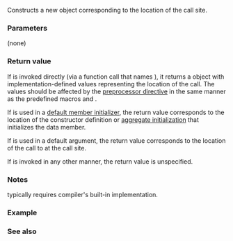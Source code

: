 {{cpp/utility/source_location/title|current}}
{{cpp/utility/source_location/navbar}}
{{dcl begin}}
{{dcl | since=c++20 |
static consteval source_location current() noexcept;
}}
{{dcl end}}

Constructs a new {{tt|source_location}} object corresponding to the location of the call site.

===Parameters===
(none)

=== Return value ===
If {{tt|current()}} is invoked directly (via a function call that names {{tt|current()}}),  it returns a {{tt|source_location}} object with implementation-defined values representing the location of the call. The values should be affected by the [[cpp/preprocessor/line|{{tt|#line}} preprocessor directive]] in the same manner as the predefined macros {{c|__LINE__}} and {{c|__FILE__}}.

If {{tt|current()}} is used in a [[cpp/language/data_members#Member initialization|default member initializer]], the return value corresponds to the location of the constructor definition or [[cpp/language/aggregate_initialization|aggregate initialization]] that initializes the data member.

If {{tt|current()}} is used in a default argument, the return value corresponds to the location of the call to {{tt|current()}} at the call site.

If {{tt|current()}} is invoked in any other manner, the return value is unspecified.

=== Notes ===
{{tt|std::source_location::current}} typically requires compiler's built-in implementation.

===Example===
{{example|code=
#include &lt;source_location&gt;
#include &lt;iostream&gt;

struct src_rec {
    std::source_location srcl = std::source_location::current();
    int dummy = 0;

    src_rec(std::source_location loc = std::source_location::current()) :
        srcl(loc)    // values of member refer to the location of the calling function
    {}
    src_rec(int i) : // values of member refer to this location
        dummy(i)
    {}
    src_rec(double)  // values of member refer to this location
    {}
};

std::source_location src_clone(std::source_location a = std::source_location::current())
{
    return a;
}

std::source_location src_make()
{
    std::source_location b = std::source_location::current();
    return b;
}

int main()
{
    src_rec srec0;
    src_rec srec1(0);
    src_rec srec2(0.0);
    auto s0 = std::source_location::current();
    auto s1 = src_clone(s0);
    auto s2 = src_clone();
    auto s3 = src_make();

    std::cout
        &lt;&lt; srec0.srcl.line() &lt;&lt; ' ' &lt;&lt; srec0.srcl.function_name() &lt;&lt; '\n'
        &lt;&lt; srec1.srcl.line() &lt;&lt; ' ' &lt;&lt; srec1.srcl.function_name() &lt;&lt; '\n'
        &lt;&lt; srec2.srcl.line() &lt;&lt; ' ' &lt;&lt; srec2.srcl.function_name() &lt;&lt; '\n'
        &lt;&lt; s0.line() &lt;&lt; ' ' &lt;&lt; s0.function_name() &lt;&lt; '\n'
        &lt;&lt; s1.line() &lt;&lt; ' ' &lt;&lt; s1.function_name() &lt;&lt; '\n'
        &lt;&lt; s2.line() &lt;&lt; ' ' &lt;&lt; s2.function_name() &lt;&lt; '\n'
        &lt;&lt; s3.line() &lt;&lt; ' ' &lt;&lt; s3.function_name() &lt;&lt; '\n';
}
| p=true
| output= &lt;!-- https://godbolt.org/z/9no8nb --&gt;
31 int main()
12 src_rec::src_rec(int)
15 src_rec::src_rec(double)
34 int main()
34 int main()
36 int main()
25 std::source_location src_make()
}}

===See also===
{{dsc begin}}
{{dsc inc | cpp/utility/source_location/dsc constructor}}
{{dsc inc | cpp/utility/basic_stacktrace/dsc current}}
{{dsc end}}

{{langlinks|es|ja|ru|zh}}